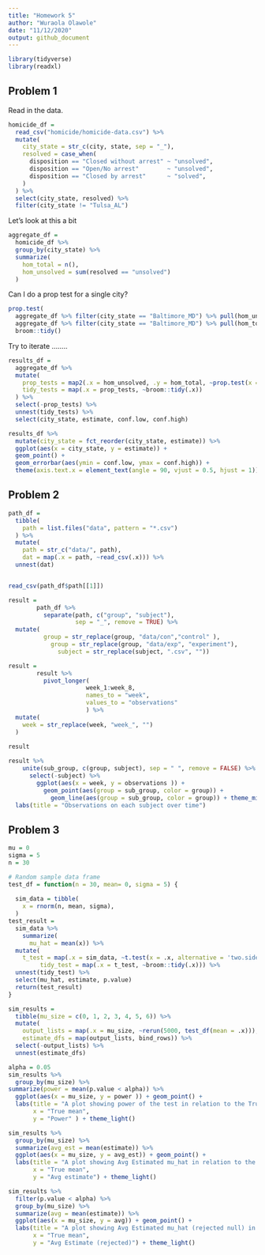 ```yaml
---
title: "Homework 5"
author: "Wuraola Olawole"
date: "11/12/2020"
output: github_document
---
```


```r
library(tidyverse)
library(readxl)
```

## Problem 1

Read in the data.

```r
homicide_df = 
  read_csv("homicide/homicide-data.csv") %>% 
  mutate(
    city_state = str_c(city, state, sep = "_"),
    resolved = case_when(
      disposition == "Closed without arrest" ~ "unsolved",
      disposition == "Open/No arrest"        ~ "unsolved",
      disposition == "Closed by arrest"      ~ "solved",
    )
  ) %>% 
  select(city_state, resolved) %>% 
  filter(city_state != "Tulsa_AL")
```


Let's look at this a bit

```r
aggregate_df = 
  homicide_df %>% 
  group_by(city_state) %>% 
  summarize(
    hom_total = n(),
    hom_unsolved = sum(resolved == "unsolved")
  )
```

Can I do a prop test for a single city?

```r
prop.test(
  aggregate_df %>% filter(city_state == "Baltimore_MD") %>% pull(hom_unsolved), 
  aggregate_df %>% filter(city_state == "Baltimore_MD") %>% pull(hom_total)) %>% 
  broom::tidy()
```

Try to iterate ........

```r
results_df = 
  aggregate_df %>% 
  mutate(
    prop_tests = map2(.x = hom_unsolved, .y = hom_total, ~prop.test(x = .x, n = .y)),
    tidy_tests = map(.x = prop_tests, ~broom::tidy(.x))
  ) %>% 
  select(-prop_tests) %>% 
  unnest(tidy_tests) %>% 
  select(city_state, estimate, conf.low, conf.high)
```



```r
results_df %>% 
  mutate(city_state = fct_reorder(city_state, estimate)) %>% 
  ggplot(aes(x = city_state, y = estimate)) +
  geom_point() + 
  geom_errorbar(aes(ymin = conf.low, ymax = conf.high)) + 
  theme(axis.text.x = element_text(angle = 90, vjust = 0.5, hjust = 1))
```

## Problem 2

```r

path_df = 
  tibble(
    path = list.files("data", pattern = "*.csv")
  ) %>% 
  mutate(
    path = str_c("data/", path),
    dat = map(.x = path, ~read_csv(.x))) %>%
  unnest(dat)


read_csv(path_df$path[[1]])

```

```r
result =
        path_df %>%
          separate(path, c("group", "subject"), 
                   sep = "_", remove = TRUE) %>%
  mutate(
          group = str_replace(group, "data/con","control" ),
            group = str_replace(group, "data/exp", "experiment"),
              subject = str_replace(subject, ".csv", ""))
```

```r
result =
        result %>%
          pivot_longer(
                      week_1:week_8,
                      names_to = "week",
                      values_to = "observations"
                      ) %>%
  mutate(
    week = str_replace(week, "week_", "")
  )
  
result          
```

```r
result %>%
    unite(sub_group, c(group, subject), sep = " ", remove = FALSE) %>%
      select(-subject) %>%
        ggplot(aes(x = week, y = observations )) +
          geom_point(aes(group = sub_group, color = group)) +
            geom_line(aes(group = sub_group, color = group)) + theme_minimal() +
  labs(title = "Observations on each subject over time")

```


## Problem 3

```r
mu = 0
sigma = 5
n = 30

# Random sample data frame
test_df = function(n = 30, mean= 0, sigma = 5) {
  
  sim_data = tibble(
    x = rnorm(n, mean, sigma),
  )
test_result =
  sim_data %>% 
    summarize(
      mu_hat = mean(x)) %>%
  mutate(
    t_test = map(.x = sim_data, ~t.test(x = .x, alternative = 'two.sided', mu =0, paired = FALSE, conf.level = 0.95)),
         tidy_test = map(.x = t_test, ~broom::tidy(.x))) %>%
  unnest(tidy_test) %>%
  select(mu_hat, estimate, p.value)
  return(test_result)
}

```


```r
sim_results = 
  tibble(mu_size = c(0, 1, 2, 3, 4, 5, 6)) %>% 
  mutate(
    output_lists = map(.x = mu_size, ~rerun(5000, test_df(mean = .x))),
    estimate_dfs = map(output_lists, bind_rows)) %>% 
  select(-output_lists) %>% 
  unnest(estimate_dfs)
```


```r
alpha = 0.05
sim_results %>%
  group_by(mu_size) %>%
summarize(power = mean(p.value < alpha)) %>%
  ggplot(aes(x = mu_size, y = power )) + geom_point() +
  labs(title = "A plot showing power of the test in relation to the True mean",
       x = "True mean", 
       y = "Power" ) + theme_light()


```

```r

sim_results %>%
  group_by(mu_size) %>%
  summarize(avg_est = mean(estimate)) %>%
  ggplot(aes(x = mu_size, y = avg_est)) + geom_point() +
  labs(title = "A plot showing Avg Estimated mu_hat in relation to the True mean",
       x = "True mean",
       y = "Avg estimate") + theme_light()

sim_results %>%
  filter(p.value < alpha) %>%
  group_by(mu_size) %>%
  summarize(avg = mean(estimate)) %>%
  ggplot(aes(x = mu_size, y = avg)) + geom_point() +
  labs(title = "A plot showing Avg Estimated mu_hat (rejected null) in relation to the True mean",
       x = "True mean",
       y = "Avg Estimate (rejected)") + theme_light()

```








